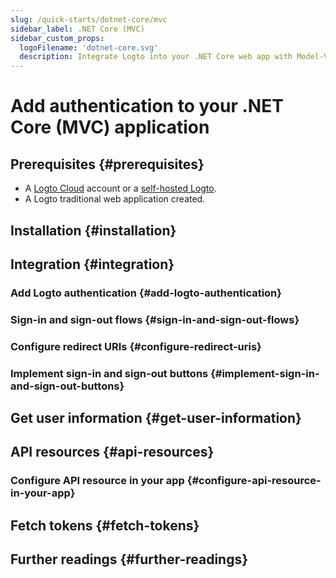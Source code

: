 ```yaml
---
slug: /quick-starts/dotnet-core/mvc
sidebar_label: .NET Core (MVC)
sidebar_custom_props:
  logoFilename: 'dotnet-core.svg'
  description: Integrate Logto into your .NET Core web app with Model-View-Controller (MVC).
---
```




# Add authentication to your .NET Core (MVC) application

<GuideTip />

## Prerequisites \{#prerequisites}

- A [Logto Cloud](https://cloud.logto.io) account or a [self-hosted Logto](/introduction/set-up-logto-oss).
- A Logto traditional web application created.

## Installation \{#installation}

<Installation />

## Integration \{#integration}

### Add Logto authentication \{#add-logto-authentication}

<AddAuthentication />

### Sign-in and sign-out flows \{#sign-in-and-sign-out-flows}

<SignInAndSignOutFlows />

### Configure redirect URIs \{#configure-redirect-uris}

<ConfigureRedirectUris />

### Implement sign-in and sign-out buttons \{#implement-sign-in-and-sign-out-buttons}

<ImplementButtons />

<Checkpoint />

## Get user information \{#get-user-information}

<GetUserInformation />

## API resources \{#api-resources}

<ApiResourcesDescription />

### Configure API resource in your app \{#configure-api-resource-in-your-app}

<ConfigureApiResources />

## Fetch tokens \{#fetch-tokens}

<FetchTokens />

## Further readings \{#further-readings}

<FurtherReadings />
